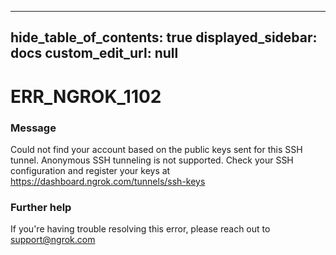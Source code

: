 
---
hide_table_of_contents: true
displayed_sidebar: docs
custom_edit_url: null
---


# ERR_NGROK_1102

### Message
Could not find your account based on the public keys sent for this SSH tunnel. Anonymous SSH tunneling is not supported.
Check your SSH configuration and register your keys at https://dashboard.ngrok.com/tunnels/ssh-keys

### Further help
If you're having trouble resolving this error, please reach out to [support@ngrok.com](mailto:support@ngrok.com?subject=Help%20with%20ERR_NGROK_1102)


<ErrorDetails error='err_ngrok_1102' />
